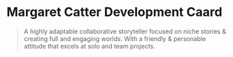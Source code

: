 # Margaret Catter Development Caard 

> A highly adaptable collaborative storyteller focused on
niche stories & creating full and engaging worlds.
With a friendly & personable attitude that excels at
solo and team projects.